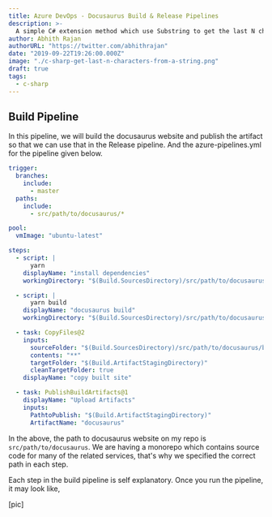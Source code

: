 ```yaml
---
title: Azure DevOps - Docusaurus Build & Release Pipelines
description: >-
  A simple C# extension method which use Substring to get the last N characters in a string.
author: Abhith Rajan
authorURL: "https://twitter.com/abhithrajan"
date: "2019-09-22T19:26:00.000Z"
image: "./c-sharp-get-last-n-characters-from-a-string.png"
draft: true
tags:
  - c-sharp
---
```


## Build Pipeline

In this pipeline, we will build the docusaurus website and publish the artifact so that we can use that in the Release pipeline.
And the azure-pipelines.yml for the pipeline given below.

```yml
trigger:
  branches:
    include:
      - master
  paths:
    include:
      - src/path/to/docusaurus/*

pool:
  vmImage: "ubuntu-latest"

steps:
  - script: |
      yarn
    displayName: "install dependencies"
    workingDirectory: "$(Build.SourcesDirectory)/src/path/to/docusaurus/"

  - script: |
      yarn build
    displayName: "docusaurus build"
    workingDirectory: "$(Build.SourcesDirectory)/src/path/to/docusaurus/"

  - task: CopyFiles@2
    inputs:
      sourceFolder: "$(Build.SourcesDirectory)/src/path/to/docusaurus/build/"
      contents: "**"
      targetFolder: "$(Build.ArtifactStagingDirectory)"
      cleanTargetFolder: true
    displayName: "copy built site"

  - task: PublishBuildArtifacts@1
    displayName: "Upload Artifacts"
    inputs:
      PathtoPublish: "$(Build.ArtifactStagingDirectory)"
      ArtifactName: "docusaurus"
```

In the above, the path to docusaurus website on my repo is `src/path/to/docusaurus`. We are having a monorepo which contains source code for many of the related services, that's why we specified the correct path in each step.

Each step in the build pipeline is self explanatory. Once you run the pipeline, it may look like,

[pic]
